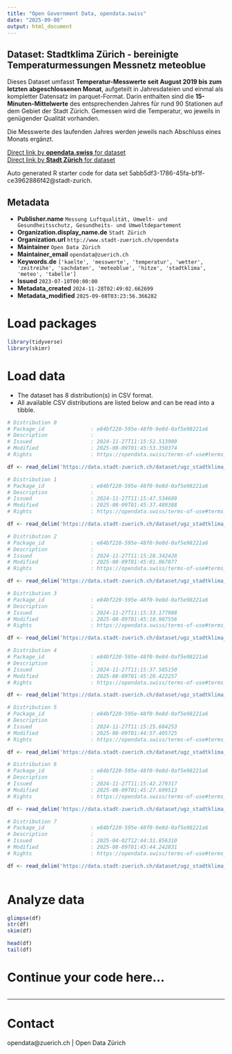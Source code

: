 ```yaml
---
title: "Open Government Data, opendata.swiss"
date: "2025-09-08"
output: html_document
---
```


## Dataset: Stadtklima Zürich - bereinigte Temperaturmessungen Messnetz meteoblue


Dieses Dataset umfasst **Temperatur-Messwerte seit August 2019 bis zum letzten abgeschlossenen Monat**, aufgeteilt in Jahresdateien und einmal als kompletter Datensatz im parquet-Format. Darin enthalten sind die **15-Minuten-Mittelwerte** des entsprechenden Jahres für rund 90 Stationen auf dem Gebiet der Stadt Zürich. Gemessen wird die Temperatur, wo jeweils in genügender Qualität vorhanden.

Die Messwerte des laufenden Jahres werden jeweils nach Abschluss eines Monats ergänzt.


[Direct link by **opendata.swiss** for dataset](https://opendata.swiss/de/dataset/stadtklima-zurich-bereinigte-temperaturmessungen-messnetz-meteoblue)<br>
[Direct link by **Stadt Zürich** for dataset](https://data.stadt-zuerich.ch/dataset/ugz_stadtklima_zuerich_temperaturmessungen_messnetz_meteoblue)

Auto generated R starter code for data set 5abb5df3-1786-45fa-bf1f-ce3962886f42@stadt-zurich.

## Metadata

- **Publisher.name** `Messung Luftqualität, Umwelt- und Gesundheitsschutz, Gesundheits- und Umweltdepartement`
- **Organization.display_name.de** `Stadt Zürich`
- **Organization.url** `http://www.stadt-zuerich.ch/opendata`
- **Maintainer** `Open Data Zürich`
- **Maintainer_email** `opendata@zuerich.ch`
- **Keywords.de** `['kaelte', 'messwerte', 'temperatur', 'wetter', 'zeitreihe', 'sachdaten', 'meteoblue', 'hitze', 'stadtklima', 'meteo', 'tabelle']`
- **Issued** `2023-07-10T00:00:00`
- **Metadata_created** `2024-11-28T02:49:02.662699`
- **Metadata_modified** `2025-09-08T03:23:56.366282`


# Load packages

```r

library(tidyverse)
library(skimr)

```

# Load data

-   The dataset has 8 distribution(s) in CSV format.
-   All available CSV distributions are listed below and can be read into a tibble.

```r

# Distribution 0
# Package_id               : e84bf220-595e-48f0-9e8d-0af5e98221a6
# Description              : 
# Issued                   : 2024-11-27T11:15:52.513909
# Modified                 : 2025-08-09T01:45:53.350374
# Rights                   : https://opendata.swiss/terms-of-use#terms_open

df <- read_delim('https://data.stadt-zuerich.ch/dataset/ugz_stadtklima_zuerich_temperaturmessungen_messnetz_meteoblue/download/ugz_stadtklima_zuerich_temperaturmessungen_messnetz_meteoblue_metadaten_qa.csv')

# Distribution 1
# Package_id               : e84bf220-595e-48f0-9e8d-0af5e98221a6
# Description              : 
# Issued                   : 2024-11-27T11:15:47.534609
# Modified                 : 2025-08-09T01:45:37.489388
# Rights                   : https://opendata.swiss/terms-of-use#terms_open

df <- read_delim('https://data.stadt-zuerich.ch/dataset/ugz_stadtklima_zuerich_temperaturmessungen_messnetz_meteoblue/download/ugz_stadtklima_zuerich_temperaturmessungen_messnetz_meteoblue_2024.csv')

# Distribution 2
# Package_id               : e84bf220-595e-48f0-9e8d-0af5e98221a6
# Description              : 
# Issued                   : 2024-11-27T11:15:28.342428
# Modified                 : 2025-08-09T01:45:01.067877
# Rights                   : https://opendata.swiss/terms-of-use#terms_open

df <- read_delim('https://data.stadt-zuerich.ch/dataset/ugz_stadtklima_zuerich_temperaturmessungen_messnetz_meteoblue/download/ugz_stadtklima_zuerich_temperaturmessungen_messnetz_meteoblue_2020.csv')

# Distribution 3
# Package_id               : e84bf220-595e-48f0-9e8d-0af5e98221a6
# Description              : 
# Issued                   : 2024-11-27T11:15:33.177988
# Modified                 : 2025-08-09T01:45:10.907556
# Rights                   : https://opendata.swiss/terms-of-use#terms_open

df <- read_delim('https://data.stadt-zuerich.ch/dataset/ugz_stadtklima_zuerich_temperaturmessungen_messnetz_meteoblue/download/ugz_stadtklima_zuerich_temperaturmessungen_messnetz_meteoblue_2021.csv')

# Distribution 4
# Package_id               : e84bf220-595e-48f0-9e8d-0af5e98221a6
# Description              : 
# Issued                   : 2024-11-27T11:15:37.585150
# Modified                 : 2025-08-09T01:45:20.422257
# Rights                   : https://opendata.swiss/terms-of-use#terms_open

df <- read_delim('https://data.stadt-zuerich.ch/dataset/ugz_stadtklima_zuerich_temperaturmessungen_messnetz_meteoblue/download/ugz_stadtklima_zuerich_temperaturmessungen_messnetz_meteoblue_2022.csv')

# Distribution 5
# Package_id               : e84bf220-595e-48f0-9e8d-0af5e98221a6
# Description              : 
# Issued                   : 2024-11-27T11:15:25.684253
# Modified                 : 2025-08-09T01:44:57.405725
# Rights                   : https://opendata.swiss/terms-of-use#terms_open

df <- read_delim('https://data.stadt-zuerich.ch/dataset/ugz_stadtklima_zuerich_temperaturmessungen_messnetz_meteoblue/download/ugz_stadtklima_zuerich_temperaturmessungen_messnetz_meteoblue_2019.csv')

# Distribution 6
# Package_id               : e84bf220-595e-48f0-9e8d-0af5e98221a6
# Description              : 
# Issued                   : 2024-11-27T11:15:42.279317
# Modified                 : 2025-08-09T01:45:27.699513
# Rights                   : https://opendata.swiss/terms-of-use#terms_open

df <- read_delim('https://data.stadt-zuerich.ch/dataset/ugz_stadtklima_zuerich_temperaturmessungen_messnetz_meteoblue/download/ugz_stadtklima_zuerich_temperaturmessungen_messnetz_meteoblue_2023.csv')

# Distribution 7
# Package_id               : e84bf220-595e-48f0-9e8d-0af5e98221a6
# Description              : 
# Issued                   : 2025-04-02T12:44:31.856310
# Modified                 : 2025-08-09T01:45:44.242831
# Rights                   : https://opendata.swiss/terms-of-use#terms_open

df <- read_delim('https://data.stadt-zuerich.ch/dataset/ugz_stadtklima_zuerich_temperaturmessungen_messnetz_meteoblue/download/ugz_stadtklima_zuerich_temperaturmessungen_messnetz_meteoblue_2025.csv')



```

# Analyze data

```r

glimpse(df)
str(df)
skim(df)

head(df)
tail(df)

```

# Continue your code here...

```r

```

------------------------------------------------------------------------

# Contact

opendata@zuerich.ch | Open Data Zürich
